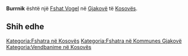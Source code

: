 {{Fshat në Kosovës
 | Emri                = Burrnik
| sqi_N_name = Burrnik
| sqi_N_FULL_NAME_RO = Burrnik
| sqi_N_FULL_NAME_ND_RO = Burrnik
| sqi_N_SORT_NAME_RG = BURRNIK
| sqi_N_FULL_NAME_RG = Burrnik
| sqi_N_FULL_NAME_ND_RG = Burrnik
| srp_N_name = Burnik
| srp_N_FULL_NAME_RO = Burnik
| srp_N_FULL_NAME_ND_RO = Burnik
| srp_N_SORT_NAME_RG = BURNIK
| srp_N_FULL_NAME_RG = Burnik
| srp_N_FULL_NAME_ND_RG = Burnik
| srp_NS_name = Бурник
| srp_NS_FULL_NAME_RO = Бурник
| srp_NS_FULL_NAME_ND_RO = Бурник
| srp_NS_SORT_NAME_RG = БУРНИК
| srp_NS_FULL_NAME_RG = Бурник
| srp_NS_FULL_NAME_ND_RG = Бурник

 | Emri (Rasa dhanore) = 
 | Figura              = 
 | Shteti              = Kosovo
 | Komuna              = Gjakovë
 | Kodi postar         = 
 | Sipërfaqja          = 

 | Popullsia           = 

 | Regj. i popullsisë  = 
 | Dend. e popullsisë  = 
 | Faqja zyrtare       = 
 <!--- Koordinatat ----> 
 | Gjerësia            = 42.302222
 | Gjatësia            = 21.108056
 | Lartësia            = 
}}
'''Burrnik''' është një [[Fshat Vogel]] në [[Gjakovë]] të [[Kosovës]].

<!-- == Gjeografia == -->
<!-- == Historia == -->
<!-- == Demografia == -->
== Shih edhe ==
{{Komuna Gjakovë}}
{{Kosovo-Administrata-Cung}}

[[Kategoria:Fshatra në Kosovës]]
[[Kategoria:Fshatra në Kommunes Gjakovë]]
[[Kategoria:Vendbanime në Kosovës]]